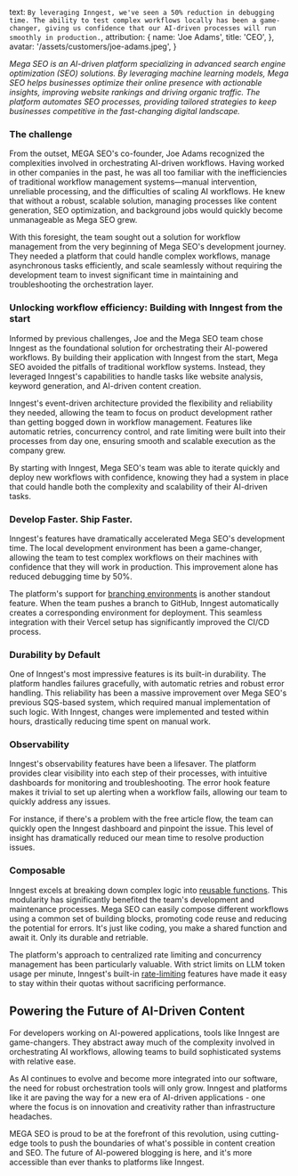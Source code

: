   text: `By leveraging Inngest, we've seen a 50% reduction in debugging time. The ability to test complex workflows locally has been a game-changer, giving us confidence that our AI-driven processes will run smoothly in production.`,
  attribution: {
    name: 'Joe Adams',
    title: 'CEO',
  },
  avatar: '/assets/customers/joe-adams.jpeg',
}

*Mega SEO is an AI-driven platform specializing in  advanced search engine optimization (SEO) solutions. By leveraging machine learning models, Mega SEO helps businesses optimize their online presence with actionable insights, improving website rankings and driving organic traffic. The platform automates SEO processes, providing tailored strategies to keep businesses competitive in the fast-changing digital landscape.*

### The challenge

From the outset, MEGA SEO's co-founder, Joe Adams recognized the complexities involved in orchestrating AI-driven workflows. Having worked in other companies in the past, he was all too familiar with the inefficiencies of traditional workflow management systems—manual intervention, unreliable processing, and the difficulties of scaling AI workflows. He knew that without a robust, scalable solution, managing processes like content generation, SEO optimization, and background jobs would quickly become unmanageable as Mega SEO grew.

With this foresight, the team sought out a solution for workflow management from the very beginning of Mega SEO's development journey. They needed a platform that could handle complex workflows, manage asynchronous tasks efficiently, and scale seamlessly without requiring the development team to invest significant time in maintaining and troubleshooting the orchestration layer.

### Unlocking workflow efficiency: Building with Inngest from the start

Informed by previous challenges, Joe and the Mega SEO team chose Inngest as the foundational solution for orchestrating their AI-powered workflows. By building their application with Inngest from the start, Mega SEO avoided the pitfalls of traditional workflow systems. Instead, they leveraged Inngest's capabilities to handle tasks like website analysis, keyword generation, and AI-driven content creation.

Inngest's event-driven architecture provided the flexibility and reliability they needed, allowing the team to focus on product development rather than getting bogged down in workflow management. Features like automatic retries, concurrency control, and rate limiting were built into their processes from day one, ensuring smooth and scalable execution as the company grew.

By starting with Inngest, Mega SEO's team was able to iterate quickly and deploy new workflows with confidence, knowing they had a system in place that could handle both the complexity and scalability of their AI-driven tasks.

### Develop Faster. Ship Faster.

Inngest's features have dramatically accelerated Mega SEO's development time. The local development environment has been a game-changer, allowing the team to test complex workflows on their machines with confidence that they will work in production. This improvement alone has reduced debugging time by 50%.

The platform's support for [branching environments](/docs/platform/environments#branch-environments) is another standout feature. When the team pushes a branch to GitHub, Inngest automatically creates a corresponding environment for deployment. This seamless integration with their Vercel setup has significantly improved the CI/CD process.

### Durability by Default

One of Inngest's most impressive features is its built-in durability. The platform handles failures gracefully, with automatic retries and robust error handling. This reliability has been a massive improvement over Mega SEO's previous SQS-based system, which required manual implementation of such logic. With Inngest, changes were implemented and tested within hours, drastically reducing time spent on manual work.

### Observability

Inngest's observability features have been a lifesaver. The platform provides clear visibility into each step of their processes, with intuitive dashboards for monitoring and troubleshooting. The error hook feature makes it trivial to set up alerting when a workflow fails, allowing our team to quickly address any issues.

For instance, if there's a problem with the free article flow, the team can quickly open the Inngest dashboard and pinpoint the issue. This level of insight has dramatically reduced our mean time to resolve production issues.

### Composable

Inngest excels at breaking down complex logic into [reusable functions](/docs/learn/inngest-functions). This modularity has significantly benefited the team's development and maintenance processes. Mega SEO can easily compose different workflows using a common set of building blocks, promoting code reuse and reducing the potential for errors. It's just like coding, you make a shared function and await it. Only its durable and retriable.

The platform's approach to centralized rate limiting and concurrency management has been particularly valuable. With strict limits on LLM token usage per minute, Inngest's built-in [rate-limiting](/docs/guides/rate-limiting) features have made it easy to stay within their quotas without sacrificing performance.

## Powering the Future of AI-Driven Content

For developers working on AI-powered applications, tools like Inngest are game-changers. They abstract away much of the complexity involved in orchestrating AI workflows, allowing teams to build sophisticated systems with relative ease.

As AI continues to evolve and become more integrated into our software, the need for robust orchestration tools will only grow. Inngest and platforms like it are paving the way for a new era of AI-driven applications \- one where the focus is on innovation and creativity rather than infrastructure headaches.

MEGA SEO is proud to be at the forefront of this revolution, using cutting-edge tools to push the boundaries of what's possible in content creation and SEO. The future of AI-powered blogging is here, and it's more accessible than ever thanks to platforms like Inngest.

